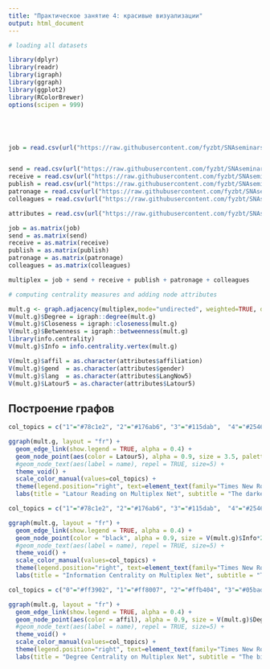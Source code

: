 ```yaml
---
title: "Практическое занятие 4: красивые визуализации"
output: html_document
---
```


```r
# loading all datasets

library(dplyr)
library(readr)
library(igraph)
library(ggraph)
library(ggplot2)
library(RColorBrewer)
options(scipen = 999)





job = read.csv(url("https://raw.githubusercontent.com/fyzbt/SNAseminars/master/data/jobs.csv"), row.names=1) 


send = read.csv(url("https://raw.githubusercontent.com/fyzbt/SNAseminars/master/data/send.csv"), row.names=1) 
receive = read.csv(url("https://raw.githubusercontent.com/fyzbt/SNAseminars/master/data/receive.csv"), row.names=1) 
publish = read.csv(url("https://raw.githubusercontent.com/fyzbt/SNAseminars/master/data/publish.csv"), row.names=1) 
patronage = read.csv(url("https://raw.githubusercontent.com/fyzbt/SNAseminars/master/data/patronage.csv"), row.names=1) 
colleagues = read.csv(url("https://raw.githubusercontent.com/fyzbt/SNAseminars/master/data/colleagues.csv"), row.names=1) 

attributes = read.csv(url("https://raw.githubusercontent.com/fyzbt/SNAseminars/master/data/Attributes.csv"))

job = as.matrix(job)
send = as.matrix(send)
receive = as.matrix(receive)
publish = as.matrix(publish)
patronage = as.matrix(patronage)
colleagues = as.matrix(colleagues)

multiplex = job + send + receive + publish + patronage + colleagues
```

```r
# computing centrality measures and adding node attributes

mult.g <- graph.adjacency(multiplex,mode="undirected", weighted=TRUE, diag=T)
V(mult.g)$Degree = igraph::degree(mult.g)
V(mult.g)$Closeness = igraph::closeness(mult.g)
V(mult.g)$Betwenness = igraph::betweenness(mult.g)
library(info.centrality)
V(mult.g)$Info = info.centrality.vertex(mult.g)

V(mult.g)$affil = as.character(attributes$affiliation)
V(mult.g)$gend  = as.character(attributes$gender)
V(mult.g)$lang  = as.character(attributes$LangNow5)
V(mult.g)$Latour5 = as.character(attributes$Latour5)

```

## Построение графов

```r
col_topics = c("1"="#78c1e2", "2"="#176ab6", "3"="#115dab",  "4"="#254689", "5"="#050304", "9"="#ffe85b")

ggraph(mult.g, layout = "fr") +
  geom_edge_link(show.legend = TRUE, alpha = 0.4) +
  geom_node_point(aes(color = Latour5), alpha = 0.9, size = 3.5, palette = "Set2") +
  #geom_node_text(aes(label = name), repel = TRUE, size=5) +
  theme_void() +
  scale_color_manual(values=col_topics) +
  theme(legend.position="right", text=element_text(family="Times New Roman")) +
  labs(title = "Latour Reading on Multiplex Net", subtitle = "The darker the colour, the more one has read foreign sociologists")
```

```r
col_topics = c("1"="#78c1e2", "2"="#176ab6", "3"="#115dab",  "4"="#254689", "5"="#050304", "9"="#ffe85b")

ggraph(mult.g, layout = "fr") +
  geom_edge_link(show.legend = TRUE, alpha = 0.4) +
  geom_node_point(color = "black", alpha = 0.9, size = V(mult.g)$Info*250, palette = "Set2") +
  #geom_node_text(aes(label = name), repel = TRUE, size=5) +
  theme_void() +
  scale_color_manual(values=col_topics) +
  theme(legend.position="right", text=element_text(family="Times New Roman")) +
  labs(title = "Information Centrality on Multiplex Net", subtitle = "The bigger the node, the more one has information sharing resources")
```


```r
col_topics = c("0"="#ff3902", "1"="#ff8007", "2"="#ffb404", "3"="#05badd",  "4"="#2b4871", "5"="#339933", "6"="#ff4488", "7"="#9933ff", "8"="#3b5b9d")

ggraph(mult.g, layout = "fr") +
  geom_edge_link(show.legend = TRUE, alpha = 0.4) +
  geom_node_point(aes(color = affil), alpha = 0.9, size = V(mult.g)$Degree/6, palette = "Set2") +
  #geom_node_text(aes(label = name), repel = TRUE, size=5) +
  theme_void() +
  scale_color_manual(values=col_topics) +
  theme(legend.position="right", text=element_text(family="Times New Roman")) +
  labs(title = "Degree Centrality on Multiplex Net", subtitle = "The bigger the node, the more one has links")
```


